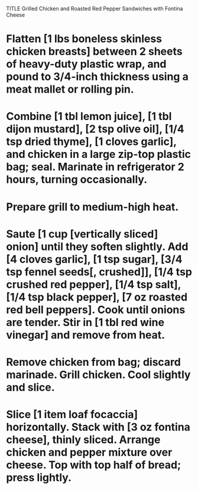 TITLE Grilled Chicken and Roasted Red Pepper Sandwiches with Fontina Cheese

# Flatten [1 lbs boneless skinless chicken breasts] between 2 sheets of heavy-duty plastic wrap, and pound to 3/4-inch thickness using a meat mallet or rolling pin.

# Combine [1 tbl lemon juice], [1 tbl dijon mustard], [2 tsp olive oil], [1/4 tsp dried thyme], [1 cloves garlic], and chicken in a large zip-top plastic bag; seal. Marinate in refrigerator 2 hours, turning occasionally.

# Prepare grill to medium-high heat.

# Saute [1 cup [vertically sliced] onion] until they soften slightly. Add [4 cloves garlic], [1 tsp sugar], [3/4 tsp fennel seeds[, crushed]], [1/4 tsp crushed red pepper], [1/4 tsp salt], [1/4 tsp black pepper], [7 oz roasted red bell peppers]. Cook until onions are tender. Stir in [1 tbl red wine vinegar] and remove from heat.

# Remove chicken from bag; discard marinade. Grill chicken. Cool slightly and slice.

# Slice [1 item loaf focaccia] horizontally. Stack with [3 oz fontina cheese], thinly sliced. Arrange chicken and pepper mixture over cheese. Top with top half of bread; press lightly.
